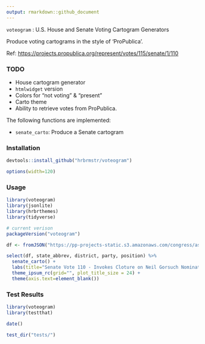 ```yaml
---
output: rmarkdown::github_document
---
```


`voteogram` : U.S. House and Senate Voting Cartogram Generators

Produce voting cartograms in the style of 'ProPublica'.

Ref: <https://projects.propublica.org/represent/votes/115/senate/1/110>

### TODO

- House cartogram generator
- `htmlwidget` version
- Colors for "not voting" & "present"
- Carto theme
- Ability to retrieve votes from ProPublica.

The following functions are implemented:

- `senate_carto`: Produce a Senate cartogram

### Installation

```r
devtools::install_github("hrbrmstr/voteogram")
```

```r
options(width=120)
```

### Usage

```r
library(voteogram)
library(jsonlite)
library(hrbrthemes)
library(tidyverse)

# current verison
packageVersion("voteogram")
```

```r
df <- fromJSON("https://pp-projects-static.s3.amazonaws.com/congress/assets/senate_115_1_110.json")$votes
```

```r
select(df, state_abbrev, district, party, position) %>% 
  senate_carto() +
  labs(title="Senate Vote 110 - Invokes Cloture on Neil Gorsuch Nomination") +
  theme_ipsum_rc(grid="", plot_title_size = 24) +
  theme(axis.text=element_blank())
```

### Test Results

```r
library(voteogram)
library(testthat)

date()

test_dir("tests/")
```

